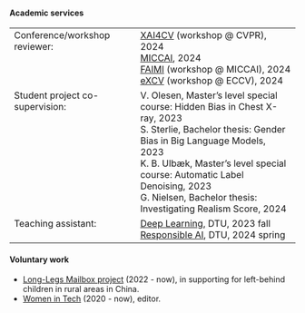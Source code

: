 #### Academic services

<table border="0">
  <tr>
    <td valign="top">Conference/workshop reviewer:&emsp;&emsp; </td>
    <td>[XAI4CV](https://xai4cv.github.io/) (workshop @ CVPR), 2024<br />[MICCAI](https://conferences.miccai.org/2024/en/default.asp), 2024<br />[FAIMI](https://faimi-workshop.github.io/2024-miccai/) (workshop @ MICCAI), 2024<br />[eXCV](https://excv-workshop.github.io/) (workshop @ ECCV), 2024</td>
  </tr>
  <tr>
    <td valign="top">Student project co-supervision: </td>
    <td>V. Olesen, Master's level special course: Hidden Bias in Chest X-ray, 2023<br />
    S. Sterlie, Bachelor thesis: Gender Bias in Big Language Models, 2023<br />
    K. B. Ulbæk, Master's level special course: Automatic Label Denoising, 2023<br />
    G. Nielsen, Bachelor thesis: Investigating Realism Score, 2024
    </td>
  </tr>
  <tr>
    <td valign="top">Teaching assistant: </td>
    <td>[Deep Learning](https://kurser.dtu.dk/course/02456), DTU, 2023 fall<br />
    [Responsible AI](https://kurser.dtu.dk/course/02517), DTU, 2024 spring
    </td>
  </tr>
</table>

#### Voluntary work

- [Long-Legs Mailbox project](http://www.ctss.cn/) (2022 - now), in supporting for left-behind children in rural areas in China. 
- [Women in Tech](https://womenintech.cn/) (2020 - now), editor.



